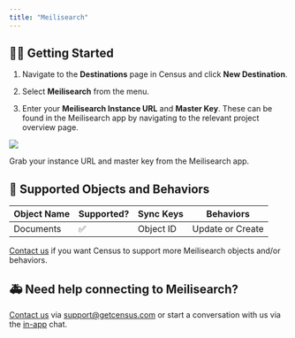 ```yaml
---
title: "Meilisearch"
---
```


## 🏃‍♀️ Getting Started

1. Navigate to the **Destinations** page in Census and click **New Destination**.

2. Select **Meilisearch** from the menu.

3. Enter your **Meilisearch Instance URL** and **Master Key**. These can be found in the Meilisearch app by navigating to the relevant project overview page.

![](/images/destinations/Screenshot%202023-02-06%20at%203.08.11%20PM.png)

Grab your instance URL and master key from the Meilisearch app.

## 🔀 Supported Objects and Behaviors

| **Object Name** | **Supported?** | **Sync Keys** | **Behaviors**    |
| --------------- | -------------- | ------------- | ---------------- |
| Documents       | ✅              | Object ID     | Update or Create |

[Contact us](mailto:support@getcensus.com) if you want Census to support more Meilisearch objects and/or behaviors.

## 🚑 Need help connecting to Meilisearch?

[Contact us](mailto:support@getcensus.com) via support@getcensus.com or start a conversation with us via the [in-app](https://app.getcensus.com) chat.